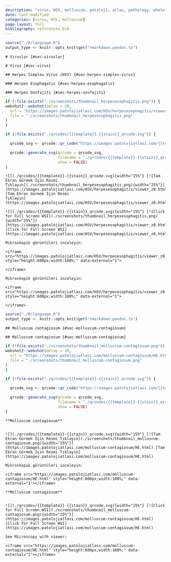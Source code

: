```yaml
---
description: "virus, HSV, molluscum, patoloji, atlas, pathology, whole slide image"
date: last-modified
categories: [virus, HSV, molluscum]
page-layout: full
bibliography: references.bib
---
```


```r

source("./R/language.R")
output_type <- knitr::opts_knit$get("rmarkdown.pandoc.to")

```

```asis
# Viruslar {#sec-viruslar}
```

```asis
# Virus {#sec-virus}
```


```asis
## Herpes Simplex Virus (HSV) {#sec-herpes-simplex-virus}
```

```asis
### Herpes Esophagatis {#sec-herpes-esophagatis}
```


```asis
### Herpes Özofajiti {#sec-herpes-ozofajiti}
```


```r
if (!file.exists("./screenshots/thumbnail_herpesesophagitis.png")) {
webshot2::webshot(delay = 20,
  url = "https://images.patolojiatlasi.com/HSV/herpesesophagitis/viewer_z0.html",
  file = "./screenshots/thumbnail_herpesesophagitis.png"
)
}
```



```r
if (!file.exists("./qrcodes/{{template}}-{{stain}}_qrcode.svg")) {

  qrcode_svg <- qrcode::qr_code("https://images.patolojiatlasi.com/{{template}}/{{stain}}.html")

  qrcode::generate_svg(qrcode = qrcode_svg,
                       filename = "./qrcodes/{{template}}-{{stain}}_qrcode.svg",
                       show = FALSE)
}
```



```asis

![](./qrcodes/{{template}}-{{stain}}_qrcode.svg){width="15%"} [![Tam Ekran Görmek İçin Resmi
Tıklayın](./screenshots/thumbnail_herpesesophagitis.png){width="25%"}](https://images.patolojiatlasi.com/HSV/herpesesophagitis/viewer_z0.html)
[Tam Ekran Görmek İçin Resmi
Tıklayın](https://images.patolojiatlasi.com/HSV/herpesesophagitis/viewer_z0.html)

```


```asis

![](./qrcodes/{{template}}-{{stain}}_qrcode.svg){width="15%"} [![Click for Full Screen WSI](./screenshots/thumbnail_herpesesophagitis.png){width="25%"}](https://images.patolojiatlasi.com/HSV/herpesesophagitis/viewer_z0.html)
[Click for Full Screen WSI](https://images.patolojiatlasi.com/HSV/herpesesophagitis/viewer_z0.html)

```




```asis

Mikroskopik görüntüleri inceleyin:

<iframe src="https://images.patolojiatlasi.com/HSV/herpesesophagitis/viewer_z0.html" style="height:600px;width:100%;" data-external="1">

</iframe>
```



```asis

Mikroskopik görüntüleri inceleyin:

<iframe src="https://images.patolojiatlasi.com/HSV/herpesesophagitis/viewer_z0.html" style="height:600px;width:100%;" data-external="1">

</iframe>
```


```r
source("./R/language.R")
output_type <- knitr::opts_knit$get("rmarkdown.pandoc.to")
```

```asis
## Molluscum contagiosum {#sec-molluscum-contagiosum} 
```

```asis
## Molluscum contagiosum {#sec-molluscum-contagiosum} 
```

```r
if (!file.exists("./screenshots/thumbnail_molluscum-contagiosum.png")) {
webshot2::webshot(delay = 20,
  url = "https://images.patolojiatlasi.com/molluscum-contagiosum/HE.html",
  file = "./screenshots/thumbnail_molluscum-contagiosum.png"
)
}
```


```r
if (!file.exists("./qrcodes/{{template}}-{{stain}}_qrcode.svg")) {

  qrcode_svg <- qrcode::qr_code("https://images.patolojiatlasi.com/{{template}}/{{stain}}.html")

  qrcode::generate_svg(qrcode = qrcode_svg,
                       filename = "./qrcodes/{{template}}-{{stain}}_qrcode.svg",
                       show = FALSE)
}
```


```asis

**Molluscum contagiosum**


![](./qrcodes/{{template}}-{{stain}}_qrcode.svg){width="15%"} [![Tam Ekran Görmek İçin Resmi Tıklayın](./screenshots/thumbnail_molluscum-contagiosum.png){width="25%"}](https://images.patolojiatlasi.com/molluscum-contagiosum/HE.html) [Tam Ekran Görmek İçin Resmi Tıklayın](https://images.patolojiatlasi.com/molluscum-contagiosum/HE.html)

```


```asis

Mikroskopik görüntüleri inceleyin:

<iframe src="https://images.patolojiatlasi.com/molluscum-contagiosum/HE.html" style="height:600px;width:100%;" data-external="1"></iframe>

```

```asis

**Molluscum contagiosum**


![](./qrcodes/{{template}}-{{stain}}_qrcode.svg){width="15%"} [![Click for Full Screen WSI](./screenshots/thumbnail_molluscum-contagiosum.png){width="25%"}](https://images.patolojiatlasi.com/molluscum-contagiosum/HE.html) [Click for Full Screen WSI](https://images.patolojiatlasi.com/molluscum-contagiosum/HE.html)

```

```asis

See Microscopy with viewer: 

<iframe src="https://images.patolojiatlasi.com/molluscum-contagiosum/HE.html" style="height:600px;width:100%;" data-external="1"></iframe>

```
